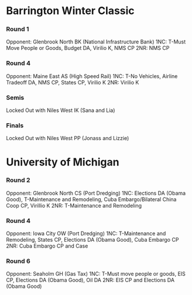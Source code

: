 =Barrington Winter Classic= 
===Round 1=== 
Opponent: Glenbrook North BK (National Infrastructure Bank)
1NC: T-Must Move People or Goods, Budget DA, Virilio K, NMS CP
2NR: NMS CP

===Round 4=== 
Opponent: Maine East AS (High Speed Rail)
1NC: T-No Vehicles, Airline Tradeoff DA, NMS CP, States CP, Virilio K
2NR: Virilio K

===Semis=== 
Locked Out with Niles West IK (Sana and Lia)

===Finals=== 
Locked Out with Niles West PP (Jonass and Lizzie)
=University of Michigan= 
===Round 2=== 
Opponent: Glenbrook North CS (Port Dredging)
1NC: Elections DA (Obama Good), T-Maintenance and Remodeling, Cuba Embargo/Bilateral China Coop CP, Virillio K
2NR: T-Maintenance and Remodeling

===Round 4=== 
Opponent: Iowa City OW (Port Dredging)
1NC: T-Maintenance and Remodeling, States CP, Elections DA (Obama Good), Cuba Embargo CP
2NR: Cuba Embargo CP and Case

===Round 6=== 
Opponent: Seaholm GH (Gas Tax)
1NC: T-Must move people or goods, EIS CP, Elections DA (Obama Good), Oil DA
2NR: EIS CP and Elections DA (Obama Good)